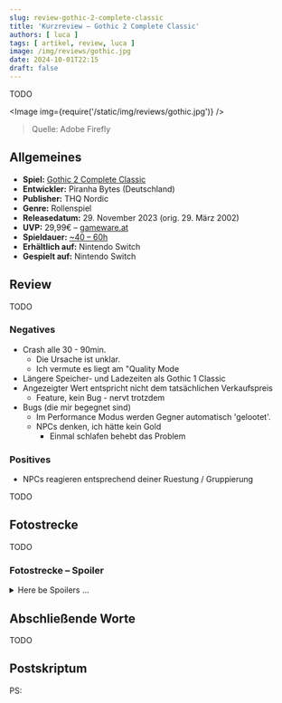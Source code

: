 ```yaml
---
slug: review-gothic-2-complete-classic
title: 'Kurzreview – Gothic 2 Complete Classic'
authors: [ luca ]
tags: [ artikel, review, luca ]
image: /img/reviews/gothic.jpg
date: 2024-10-01T22:15
draft: false
---
```



TODO

<Image img={require('/static/img/reviews/gothic.jpg')} />

> Quelle: Adobe Firefly

<!--truncate-->

## Allgemeines

- **Spiel:** [Gothic 2 Complete Classic](https://www.gameware.at/info/space/Gothic+II+Complete+Classic)
- **Entwickler:** Piranha Bytes (Deutschland)
- **Publisher:** THQ Nordic
- **Genre:** Rollenspiel
- **Releasedatum:** 29. November 2023 (orig. 29. März 2002)
- **UVP:** 29,99€ – [gameware.at](https://www.gameware.at/info/space/Gothic+Classic)
- **Spieldauer:** [~40 – 60h](https://howlongtobeat.com/game/4024)
- **Erhältlich auf:** Nintendo Switch
- **Gespielt auf:** Nintendo Switch

## Review

TODO

### Negatives

- Crash alle 30 - 90min.
    - Die Ursache ist unklar.
    - Ich vermute es liegt am "Quality Mode
- Längere Speicher- und Ladezeiten als Gothic 1 Classic
- Angezeigter Wert entspricht nicht dem tatsächlichen Verkaufspreis
    - Feature, kein Bug - nervt trotzdem
- Bugs (die mir begegnet sind)
    - Im Performance Modus werden Gegner automatisch 'gelootet'.
    - NPCs denken, ich hätte kein Gold
        - Einmal schlafen behebt das Problem

### Positives

- NPCs reagieren entsprechend deiner Ruestung / Gruppierung

TODO

## Fotostrecke

TODO

### Fotostrecke – Spoiler

<details>
    <summary>Here be Spoilers …</summary>
    TODO
</details>

## Abschließende Worte

TODO

## Postskriptum

PS:
